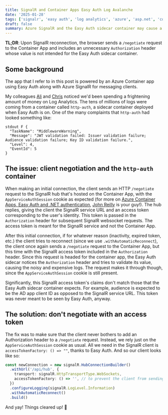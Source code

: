 ```yaml
---
title: SignalR and Container Apps Easy Auth Log Avalanche
date: '2025-01-28'
tags: ['signalr', 'easy auth', 'log analytics', 'azure', 'asp.net', 'container apps']
draft: false
summary: Azure SignalR and the Easy Auth sidecar container may cause a barrage of logs and a hefty bill to follow
---
```


**TL;DR**: Upon SignalR reconnection, the browser sends a `/negotiate` request to the Container App and includes an unnecessary `Authorization` header whose value is not intended for the Easy Auth sidecar container.

## Some background

The app that I refer to in this post is powered by an Azure Container app using Easy Auth along with Azure SignalR for messaging clients.

My colleagues [Ali](https://github.com/ali42) and [Chris](https://christaceygreen.com/) noticed we'd been spending a frightening amount of money on Log Analytics. The tens of millions of logs were coming from a container called `http-auth`, a sidecar container deployed when Easy Auth is on. One of the many complaints that `http-auth` had looked something like:

```
stdout F {
  "TaskName": "MiddlewareWarning",
  "Message": "JWT validation failed: Issuer validation failure; Audience validation failure; Key ID validation failure.",
  "Level": 4,
  "EventId": 5
}
```

## The issue: client negotiation and the `http-auth` container

When making an initial connection, the client sends an HTTP `/negotiate` request to the SignalR hub that's hosted on the Container App, with the `AppServiceAuthSession` cookie as expected (for more on [Azure Container Apps, Easy Auth and .NET authentication](https://johnnyreilly.com/azure-container-apps-easy-auth-and-dotnet-authentication), [John Reilly](https://johnnyreilly.com) is your guy!). The hub replies, giving the client the SignalR service URL and an access token corresponding to the user's identity. This token is passed in the `Authorization` header for subsequent SignalR websocket requests. The access token is meant for the SignalR service and not the Container App.

After this initial connection, if for whatever reason (inactivity, expired token, etc.) the client tries to reconnect (since we use `.withAutomaticReconnect`), the client once again sends a `/negotiate` request to the Container App, but this time with the SignalR access token included in the `Authorization` header. Since this request is headed for the container app, the Easy Auth sidecar notices the `Authorization` header and tries to validate its value, causing the noisy and expensive logs. The request makes it through though, since the `AppServiceAuthSession` cookie is still present.

Significantly, this SignalR access token's claims don't match those that the Easy Auth sidecar container expects. For example, audience is expected to be the AD app client ID as opposed to the SignalR service URL. This token was never meant to be seen by Easy Auth, anyway.

## The solution: don't negotiate with an access token

The fix was to make sure that the client never bothers to add an Authorization header to a `/negotiate` request. Instead, we rely just on the `AppServiceAuthSession` cookie as usual. All we need in the SignalR client is `accessTokenFactory: () => ""`, thanks to Easy Auth. And so our client looks like so:

```typescript
const newConnection = new signalR.HubConnectionBuilder()
  .withUrl('/api/hub', {
    transport: signalR.HttpTransportType.WebSockets,
    accessTokenFactory: () => '', // to prevent the client from sending an access token when negotiating a connection upon reconnect (auth is handled by the cookie + Easy Auth)
  })
  .configureLogging(signalR.LogLevel.Information)
  .withAutomaticReconnect()
  .build()
```

And yay! Things cleared up! 🥳
